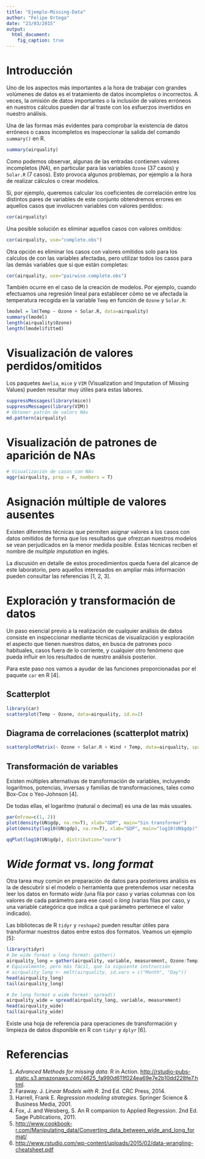 ```yaml
---
title: "Ejemplo-Missing-Data"
author: "Felipe Ortega"
date: "23/03/2015"
output: 
  html_document:
    fig_caption: true
---
```


# Introducción

Uno de los aspectos más importantes a la hora de trabajar con grandes volúmenes de datos
es el tratamiento de datos incompletos o incorrectos. A veces, la omisión de datos
importantes o la inclusión de valores erróneos en nuestros cálculos pueden dar al traste
con los esfuerzos invertidos en nuestro análisis.

Una de las formas más evidentes para comprobar la existencia de datos erróneos o casos
incompletos es inspeccionar la salida del comando `summary()` en R.

```r
summary(airquality)
```

Como podemos observar, algunas de las entradas contienen valores incompletos (*NA*), en
particular para las variables `Ozone` (37 casos) y `Solar.R` (7 casos). Esto provoca
algunos problemas, por ejemplo a la hora de realizar cálculos o crear modelos.

Si, por ejemplo, queremos calcular los coeficientes de correlación entre los distintos
pares de variables de este conjunto obtendremos errores en aquellos casos que involucren
variables con valores perdidos:

```r
cor(airquality)
```

Una posible solución es eliminar aquellos casos con valores omitidos:

```r
cor(airquality, use="complete.obs")
```

Otra opción es eliminar los casos con valores omitidos solo para los calculos de con las
variables afectadas, pero utilizar todos los casos para las demás variables que sí que
están completas:

```r
cor(airquality, use="pairwise.complete.obs")
```

También ocurre en el caso de la creación de modelos. Por ejemplo, cuando efectuamos
una regresión lineal para establecer cómo se ve afectada la temperatura recogida en la
variable `Temp` en función de `Ozone` y `Solar.R`:

```r
lmodel = lm(Temp ~ Ozone + Solar.R, data=airquality)
summary(lmodel)
length(airquality$Ozone)
length(lmodel$fitted)
```

# Visualización de valores perdidos/omitidos

Los paquetes `Amelia`, `mice` y `VIM` (Visualization and Imputation of Missing Values) pueden resultar muy útiles para estas labores.

```r
suppressMessages(library(mice))
suppressMessages(library(VIM))
# Obtener patrón de valors NAs
md.pattern(airquality)
```

# Visualización de patrones de aparición de NAs
```r
# Visualización de casos con NAs
aggr(airquality, prop = F, numbers = T)
```

# Asignación múltiple de valores ausentes
Existen diferentes técnicas que permiten asignar valores a los casos con datos omitidos
de forma que los resultados que ofrezcan nuestros modelos se vean perjudicados en la menor
medida posible. Estas técnicas reciben el nombre de *multiple imputation* en inglés.

La discusión en detalle de estos procedimientos queda fuera del alcance de este
laboratorio, pero aquellos interesados en ampliar más información pueden consultar las
referencias [1, 2, 3].

# Exploración y transformación de datos

Un paso esencial previo a la realización de cualquier análisis de datos consiste en
inspeccionar mediante técnicas de visualización y exploración el aspecto que tienen
nuestros datos, en busca de patrones poco habituales, casos fuera de lo corriente, y
cualquier otro fenómeno que pueda influir en los resultados de nuestro análisis posterior.

Para este paso nos vamos a ayudar de las funciones proporcionadas por el paquete `car` en
R [4].

## Scatterplot
```r
library(car)
scatterplot(Temp ~ Ozone, data=airquality, id.n=2)
```

## Diagrama de correlaciones (scatterplot matrix)
```r
scatterplotMatrix(~ Ozone + Solar.R + Wind + Temp, data=airquality, span=0.6)
```

## Transformación de variables
Existen múltiples alternativas de transformación de variables, incluyendo logaritmos,
potencias, inversas y familias de transformaciones, tales como Box-Cox o Yeo-Johnson [4].

De todas ellas, el logaritmo (natural o decimal) es una de las más usuales.

```r
par(mfrow=c(1, 2))
plot(density(UN$gdp, na.rm=T), xlab="GDP", main="Sin transformar")
plot(density(log10(UN$gdp), na.rm=T), xlab="GDP", main="log10(UN$gdp)")
```

```r
qqPlot(log10(UN$gdp), distribution="norm")
```

# *Wide format* vs. *long format*

Otra tarea muy común en preparación de datos para posteriores análisis es la de
descubrir si el modelo o herramienta que pretendemos usar necesita leer los datos
en formato *wide* (una fila por caso y varias columnas con los valores de cada
parámetro para ese caso) o *long* (varias filas por caso, y una variable categórica
que indica a qué parámetro pertenece el valor indicado).

Las bibliotecas de R `tidyr` y `reshape2` pueden resultar útiles para transformar
nuestros datos entre estos dos formatos. Veamos un ejemplo [5]:

```r
library(tidyr)
# De wide format a long format: gather()
airquality_long = gather(airquality, variable, measurement, Ozone:Temp)
# Equivalmente, pero más fácil, que la siguiente instrucción
# airquality_long <- melt(airquality, id.vars = c("Month", "Day"))
head(airquality_long)
tail(airquality_long)
```

```r
# De long format a wide format: spread()
airquality_wide = spread(airquality_long, variable, measurement)
head(airquality_wide)
tail(airquality_wide)
```

Existe una hoja de referencia para operaciones de transformación y limpieza de datos
disponible en R con `tidyr` y `dplyr` [6].

# Referencias
1. *Advanced Methods for missing data*. R in Action. <http://rstudio-pubs-static.s3.amazonaws.com/4625_fa990d611f024ea69e7e2b10dd228fe7.html>.
2. Faraway. J. *Linear Models with R*. 2nd Ed. CRC Press, 2014.
3. Harrell, Frank E. *Regression modeling strategies*. Springer Science & Business Media, 2001.
4. Fox, J. and Weisberg, S. An R companion to Applied Regression. 2nd Ed. Sage
Publications, 2011.
5. <http://www.cookbook-r.com/Manipulating_data/Converting_data_between_wide_and_long_format/>
6. <http://www.rstudio.com/wp-content/uploads/2015/02/data-wrangling-cheatsheet.pdf>